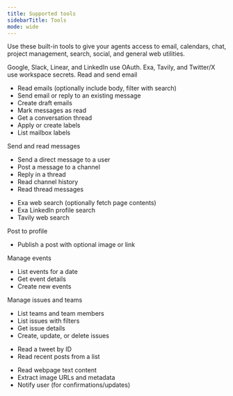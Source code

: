 ```yaml
---
title: Supported tools
sidebarTitle: Tools
mode: wide
---
```


Use these built-in tools to give your agents access to email, calendars, chat, project management, search, social, and general web utilities.

<Callout icon="circle-info" color="#DCFCE7" iconType="regular">
  Google, Slack, Linear, and LinkedIn use OAuth. Exa, Tavily, and Twitter/X use workspace secrets.
</Callout>

<CardGroup cols={2}>
  <Card title="Gmail" icon="google">
    Read and send email
    <ul>
      <li>Read emails (optionally include body, filter with search)</li>
      <li>Send email or reply to an existing message</li>
      <li>Create draft emails</li>
      <li>Mark messages as read</li>
      <li>Get a conversation thread</li>
      <li>Apply or create labels</li>
      <li>List mailbox labels</li>
    </ul>
  </Card>

  <Card title="Slack" icon="slack">
    Send and read messages
    <ul>
      <li>Send a direct message to a user</li>
      <li>Post a message to a channel</li>
      <li>Reply in a thread</li>
      <li>Read channel history</li>
      <li>Read thread messages</li>
    </ul>
  </Card>

  <div style={{ position: 'relative' }}>
    <Card title="Search" icon="magnifying-glass">
      <ul>
        <li>Exa web search (optionally fetch page contents)</li>
        <li>Exa LinkedIn profile search</li>
        <li>Tavily web search</li>
      </ul>
    </Card>
    <div style={{ position: 'absolute', top: 16, right: 16 }}>
      <Tooltip tip="Exa: EXA_API_KEY; Tavily: TAVILY_API_KEY">
        <Icon icon="key" size={16} />
      </Tooltip>
    </div>
  </div>

  <Card title="LinkedIn" icon="linkedin">
    Post to profile
    <ul>
      <li>Publish a post with optional image or link</li>
    </ul>
  </Card>

  <Card title="Google Calendar" icon="google">
    Manage events
    <ul>
      <li>List events for a date</li>
      <li>Get event details</li>
      <li>Create new events</li>
    </ul>
  </Card>

  <Card title="Linear" icon="list-check">
    Manage issues and teams
    <ul>
      <li>List teams and team members</li>
      <li>List issues with filters</li>
      <li>Get issue details</li>
      <li>Create, update, or delete issues</li>
    </ul>
  </Card>

  <div style={{ position: 'relative' }}>
    <Card title="Twitter/X" icon="twitter">
      <ul>
        <li>Read a tweet by ID</li>
        <li>Read recent posts from a list</li>
      </ul>
    </Card>
    <div style={{ position: 'absolute', top: 16, right: 16 }}>
      <Tooltip tip="Required keys: TWITTER_API_KEY, TWITTER_API_KEY_SECRET">
        <Icon icon="key" size={16} />
      </Tooltip>
    </div>
  </div>

  <Card title="Web utilities" icon="globe">
    <ul>
      <li>Read webpage text content</li>
      <li>Extract image URLs and metadata</li>
      <li>Notify user (for confirmations/updates)</li>
    </ul>
  </Card>
</CardGroup>
